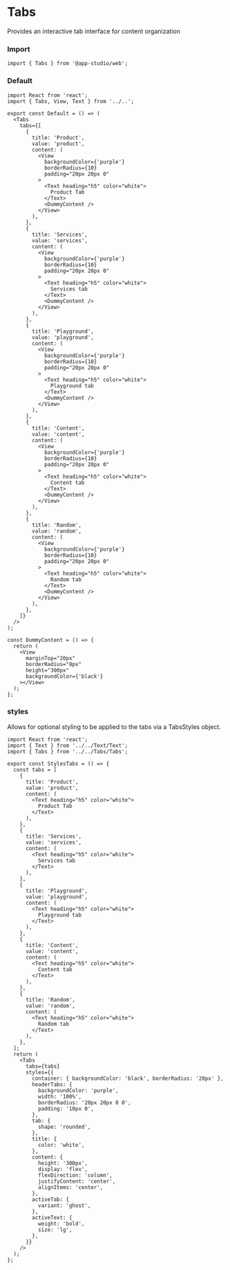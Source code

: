 # Tabs

Provides an interactive tab interface for content organization

### **Import**
  ```tsx
  import { Tabs } from '@app-studio/web';
  ```

### **Default**
```tsx
import React from 'react';
import { Tabs, View, Text } from '../..';

export const Default = () => (
  <Tabs
    tabs={[
      {
        title: 'Product',
        value: 'product',
        content: (
          <View
            backgroundColor={'purple'}
            borderRadius={10}
            padding="20px 20px 0"
          >
            <Text heading="h5" color="white">
              Product Tab
            </Text>
            <DummyContent />
          </View>
        ),
      },
      {
        title: 'Services',
        value: 'services',
        content: (
          <View
            backgroundColor={'purple'}
            borderRadius={10}
            padding="20px 20px 0"
          >
            <Text heading="h5" color="white">
              Services tab
            </Text>
            <DummyContent />
          </View>
        ),
      },
      {
        title: 'Playground',
        value: 'playground',
        content: (
          <View
            backgroundColor={'purple'}
            borderRadius={10}
            padding="20px 20px 0"
          >
            <Text heading="h5" color="white">
              Playground tab
            </Text>
            <DummyContent />
          </View>
        ),
      },
      {
        title: 'Content',
        value: 'content',
        content: (
          <View
            backgroundColor={'purple'}
            borderRadius={10}
            padding="20px 20px 0"
          >
            <Text heading="h5" color="white">
              Content tab
            </Text>
            <DummyContent />
          </View>
        ),
      },
      {
        title: 'Random',
        value: 'random',
        content: (
          <View
            backgroundColor={'purple'}
            borderRadius={10}
            padding="20px 20px 0"
          >
            <Text heading="h5" color="white">
              Random tab
            </Text>
            <DummyContent />
          </View>
        ),
      },
    ]}
  />
);

const DummyContent = () => {
  return (
    <View
      marginTop="20px"
      borderRadius="8px"
      height="300px"
      backgroundColor={'black'}
    ></View>
  );
};

```

### **styles**
Allows for optional styling to be applied to the tabs via a TabsStyles object.

```tsx
import React from 'react';
import { Text } from '../../Text/Text';
import { Tabs } from '../../Tabs/Tabs';

export const StylesTabs = () => {
  const tabs = [
    {
      title: 'Product',
      value: 'product',
      content: (
        <Text heading="h5" color="white">
          Product Tab
        </Text>
      ),
    },
    {
      title: 'Services',
      value: 'services',
      content: (
        <Text heading="h5" color="white">
          Services tab
        </Text>
      ),
    },
    {
      title: 'Playground',
      value: 'playground',
      content: (
        <Text heading="h5" color="white">
          Playground tab
        </Text>
      ),
    },
    {
      title: 'Content',
      value: 'content',
      content: (
        <Text heading="h5" color="white">
          Content tab
        </Text>
      ),
    },
    {
      title: 'Random',
      value: 'random',
      content: (
        <Text heading="h5" color="white">
          Random tab
        </Text>
      ),
    },
  ];
  return (
    <Tabs
      tabs={tabs}
      styles={{
        container: { backgroundColor: 'black', borderRadius: '20px' },
        headerTabs: {
          backgroundColor: 'purple',
          width: '100%',
          borderRadius: '20px 20px 0 0',
          padding: '10px 0',
        },
        tab: {
          shape: 'rounded',
        },
        title: {
          color: 'white',
        },
        content: {
          height: '300px',
          display: 'flex',
          flexDirection: 'column',
          justifyContent: 'center',
          alignItems: 'center',
        },
        activeTab: {
          variant: 'ghost',
        },
        activeText: {
          weight: 'bold',
          size: 'lg',
        },
      }}
    />
  );
};

```

